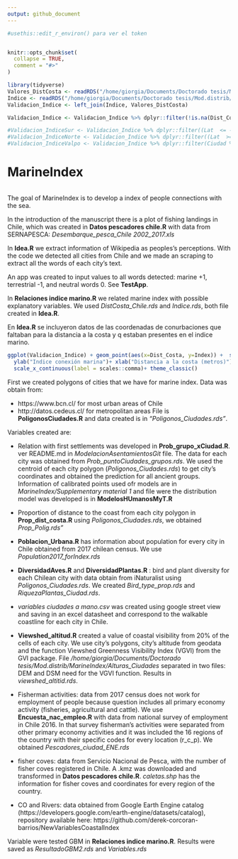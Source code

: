 ```yaml
---
output: github_document
---
```


<!-- README.md is generated from README.Rmd. Please edit that file -->

```r

#usethis::edit_r_environ() para ver el token


knitr::opts_chunk$set(
  collapse = TRUE,
  comment = "#>"
)

library(tidyverse)
Valores_DistCosta <- readRDS("/home/giorgia/Documents/Doctorado tesis/Mod.distrib/ModelacionAsentamientosGit/DistCosta_Chile.rds")
Indice <- readRDS("/home/giorgia/Documents/Doctorado tesis/Mod.distrib/ModelacionAsentamientosGit/Indice.rds") %>% rename(Ciudad= City)
Validacion_Indice <- left_join(Indice, Valores_DistCosta)

Validacion_Indice <- Validacion_Indice %>% dplyr::filter(!is.na(Dist_Costa)) %>% rename(City=Ciudad)

#Validacion_IndiceSur <- Validacion_Indice %>% dplyr::filter((Lat  <= -40 ))
#Validacion_IndiceNorte <- Validacion_Indice %>% dplyr::filter((Lat  >= -40 ))
#Validacion_IndiceValpo <- Validacion_Indice %>% dplyr::filter(Ciudad %in% c("Valparaíso", "Viña del Mar", "Concón", "Gran Valparaíso"))

```

# MarineIndex

```r

```



The goal of MarineIndex is to develop a index of people connections with the sea.

In the introduction of the manuscript there is a plot of fishing landings in Chile, which was created in **Datos pescadores chile.R** with data from SERNAPESCA: *Desembarque_pesca_Chile 2002_2017.xls*

In **Idea.R** we extract information of Wikipedia as peoples's perceptions. With the code we detected all cities from Chile and we made an scraping to extract all the words of each city's text. 

An app was created to input values to all words detected: marine +1, terrestrial -1, and neutral words 0. See **TestApp**.

In **Relaciones indice marino.R** we related marine index with possible explanatory variables. We used *DistCosta_Chile.rds* and *Indice.rds*, both file created in **Idea.R**.

En **Idea.R** se incluyeron datos de las coordenadas de conurbaciones que faltaban para la distancia a la costa y q estaban presentes en el indice marino.



```r



ggplot(Validacion_Indice) + geom_point(aes(x=Dist_Costa, y=Index)) +  scale_colour_continuous()+
  ylab("Indice conexión marina")+ xlab("Distancia a la costa (metros)")+ 
  scale_x_continuous(label = scales::comma)+ theme_classic()

```



First we created polygons of cities that we have for marine index. Data was obtain from: 

- https://www.bcn.cl/ for most urban areas of Chile 
- http://datos.cedeus.cl/ for metropolitan areas
File is **PoligonosCiudades.R** and data created is in *"Poligonos_Ciudades.rds"*.


Variables created are:

- Relation with first settlements was developed in **Prob_grupo_xCiudad.R**. ver README.md in *ModelacionAsentamientosGit* file.
The data for each city was obtained from *Prob_puntoCiudades_grupos.rds*. We used the centroid of each city polygon (*Poligonos_Ciudades.rds*) to get city's coordinates and obtained the prediction for all ancient groups. Information of calibrated points used ofr models are in *MarineIndex/Supplementary material 1* and file were the distribution model was developed is in **ModelosHUmanosMyT.R**

- Proportion of distance to the coast from each city polygon in **Prop_dist_costa.R** using *Poligonos_Ciudades.rds*, we obtained *Prop_Polig.rds"*

- **Poblacion_Urbana.R** has information about population for every city in Chile obtained from 2017 chilean census. We use *Population2017_forIndex.rds*

- **DiversidadAves.R** and **DiversidadPlantas.R** : bird and plant diversity for each Chilean city with data obtain from iNaturalist using *Poligonos_Ciudades.rds*. We created *Bird_type_prop.rds* and *RiquezaPlantas_Ciudad.rds*.

- *variables ciudades a mano.csv* was created using google street view and saving in an excel datasheet and correspond to the walkable coastline for each city in Chile.

- **Viewshed_altitud.R** created a value of coastal visibility from 20% of the cells of each city. We use city's polygons, city's altitude from geodata and the function Viewshed Greenness Visibility Index (VGVI) from the GVI package. File */home/giorgia/Documents/Doctorado tesis/Mod.distrib/MarineIndex/Alturas_Ciudades* separated in two files: DEM and DSM need for the VGVI function. Results in *viewshed_altitid.rds*.

- Fisherman activities: data from 2017 census does not work for employment of people because question includes all primary economy activity (fisheries, agricultural and cattle). We use **Encuesta_nac_empleo.R** with data from national survey of employment in Chile 2016. In that survey fisherman's activities were separated from other primary economy activities and it was included the 16 regions of the country with their specific codes for every location (r_c_p). We obtained *Pescadores_ciudad_ENE.rds*

- fisher coves: data from Servicio Nacional de Pesca, with the number of fisher coves registered in Chile. A .kmz was downloaded and transformed in **Datos pescadores chile.R**. *caletas.shp* has the information for fisher coves and coordinates for every region of the country.

- CO and Rivers: data obtained from Google Earth Engine catalog (https://developers.google.com/earth-engine/datasets/catalog), repository available here: https://github.com/derek-corcoran-barrios/NewVariablesCoastalIndex


Variable were tested GBM in **Relaciones indice marino.R**. Results were saved as *ResultadoGBM2.rds* and *Variables.rds*




